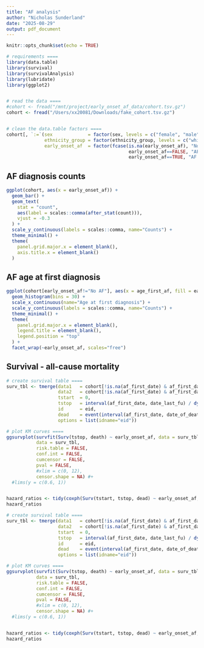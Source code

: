 ```yaml
---
title: "AF analysis"
author: "Nicholas Sunderland"
date: "2025-08-29"
output: pdf_document
---
```


```r
knitr::opts_chunk$set(echo = TRUE)

# requirements ====
library(data.table)
library(survival)
library(survivalAnalysis)
library(lubridate)
library(ggplot2)


# read the data ====
#cohort <- fread("/mnt/project/early_onset_af_data/cohort.tsv.gz")
cohort <- fread("/Users/xx20081/Downloads/fake_cohort.tsv.gz")


# clean the data.table factors ====
cohort[, `:=`(sex             = factor(sex, levels = c("female", "male")), 
              ethnicity_group = factor(ethnicity_group, levels = c("white", "black_or_black_british", "chinese", "asian_or_asian_british", "other_ethnic_group", "mixed")), 
              early_onset_af  = factor(fcase(is.na(early_onset_af), "No AF", 
                                             early_onset_af==FALSE, "AF age > 60", 
                                             early_onset_af==TRUE, "AF \u2264 60"), levels = c("No AF","AF age > 60","AF \u2264 60")))]
```

## AF diagnosis counts
```r
ggplot(cohort, aes(x = early_onset_af)) +
  geom_bar() +
  geom_text(
    stat = "count",
    aes(label = scales::comma(after_stat(count))),
    vjust = -0.3
  ) +
  scale_y_continuous(labels = scales::comma, name="Counts") +
  theme_minimal() +
  theme(
    panel.grid.major.x = element_blank(), 
    axis.title.x = element_blank()
  )
```

## AF age at first diagnosis
```r
ggplot(cohort[early_onset_af!="No AF"], aes(x = age_first_af, fill = early_onset_af)) +
  geom_histogram(bins = 30) +
  scale_x_continuous(name="Age at first diagnosis") +
  scale_y_continuous(labels = scales::comma, name="Counts") +
  theme_minimal() +
  theme(
    panel.grid.major.x = element_blank(), 
    legend.title = element_blank(), 
    legend.position = "top"
  ) +
  facet_wrap(~early_onset_af, scales="free")
```

## Survival - all-cause mortality
```r
# create survival table ====
surv_tbl <- tmerge(data1   = cohort[!is.na(af_first_date) & af_first_date > assessment_date & af_first_date < date_last_fu, ],
                   data2   = cohort[!is.na(af_first_date) & af_first_date > assessment_date & af_first_date < date_last_fu, ],
                   tstart  = 0,
                   tstop   = interval(af_first_date, date_last_fu) / dyears(1),
                   id      = eid,
                   dead    = event(interval(af_first_date, date_of_death) / dyears(1), as.integer(death)),
                   options = list(idname="eid"))

# plot KM curves ====
ggsurvplot(survfit(Surv(tstop, death) ~ early_onset_af, data = surv_tbl, id = eid),
           data = surv_tbl,
           risk.table = FALSE,
           conf.int = FALSE,
           cumcensor = FALSE,
           pval = FALSE, 
           #xlim = c(0, 12), 
           censor.shape = NA) #+
  #lims(y = c(0.6, 1))


hazard_ratios <- tidy(coxph(Surv(tstart, tstop, dead) ~ early_onset_af, data = surv_tbl, id = eid), exponentiate = TRUE, conf.int = TRUE)
hazard_ratios

```


```r
# create survival table ====
surv_tbl <- tmerge(data1   = cohort[!is.na(af_first_date) & af_first_date > assessment_date & af_first_date < date_last_fu, ],
                   data2   = cohort[!is.na(af_first_date) & af_first_date > assessment_date & af_first_date < date_last_fu, ],
                   tstart  = 0,
                   tstop   = interval(af_first_date, date_last_fu) / dyears(1),
                   id      = eid,
                   dead    = event(interval(af_first_date, date_of_death) / dyears(1), as.integer(death)),
                   options = list(idname="eid"))

# plot KM curves ====
ggsurvplot(survfit(Surv(tstop, death) ~ early_onset_af, data = surv_tbl, id = eid),
           data = surv_tbl,
           risk.table = FALSE,
           conf.int = FALSE,
           cumcensor = FALSE,
           pval = FALSE, 
           #xlim = c(0, 12), 
           censor.shape = NA) #+
  #lims(y = c(0.6, 1))


hazard_ratios <- tidy(coxph(Surv(tstart, tstop, dead) ~ early_onset_af, data = surv_tbl, id = eid), exponentiate = TRUE, conf.int = TRUE)
hazard_ratios

```
